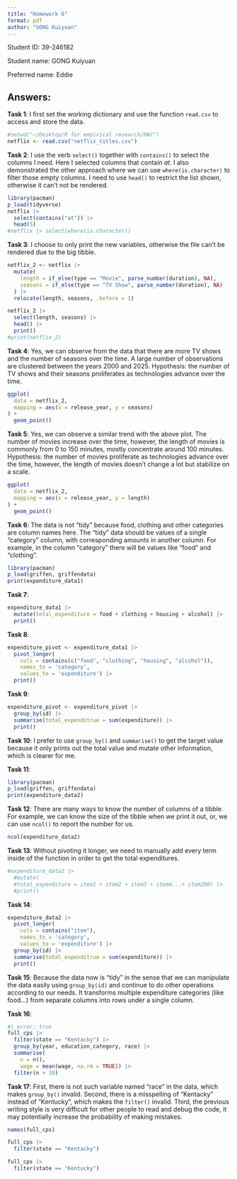 ```yaml
---
title: "Homework 6"
format: pdf
author: "GONG Kuiyuan"
---
```


Student ID: 39-246182

Student name: GONG Kuiyuan

Preferred name: Eddie

## Answers:

**Task 1**: I first set the working dictionary and use the function `read.csv` to access and store the data.

```r
#setwd("~/Desktop/R for empirical research/HW/")
netflix <- read.csv("netflix_titles.csv")
```

**Task 2**: I use the verb `select()` together with `contains()` to select the columns I need. Here I selected columns that contain *at*. I also demonstrated the other approach where we can use `where(is.character)` to filter those empty columns. I need to use `head()` to restrict the list shown, otherwise it can't not be rendered.

```r
library(pacman)
p_load(tidyverse)
netflix |>
  select(contains("at")) |>
  head(5)
#netflix |> select(where(is.character))
```

**Task 3**: I choose to only print the new variables, otherwise the file can't be rendered due to the big tibble.

```r
netflix_2 <- netflix |>
  mutate(
    length = if_else(type == "Movie", parse_number(duration), NA),
    seasons = if_else(type == "TV Show", parse_number(duration), NA)
  ) |>
  relocate(length, seasons, .before = 1)

netflix_2 |>
  select(length, seasons) |>
  head() |>
  print()
#print(netflix_2)
```

**Task 4**: Yes, we can observe from the data that there are more TV shows and the number of seasons over the time. A large number of observations are clustered between the years 2000 and 2025. Hypothesis: the number of TV shows and their seasons proliferates as technologies advance over the time.

```r
ggplot(
  data = netflix_2,
  mapping = aes(x = release_year, y = seasons)
) + 
  geom_point()
```

**Task 5**: Yes, we can observe a similar trend with the above plot. The number of movies increase over the time, however, the length of movies is commonly from 0 to 150 minutes, mostly concentrate around 100 minutes. Hypothesis: the number of movies proliferate as technologies advance over the time, however, the length of movies doesn't change a lot but stabilize on a scale.

```r
ggplot(
  data = netflix_2,
  mapping = aes(x = release_year, y = length)
) + 
  geom_point()
```

**Task 6**: The data is not "tidy" because food, clothing and other categories are column names here. The "tidy" data should be values of a single “category” column, with corresponding amounts in another column. For example, in the column "category" there will be values like "food" and "clothing".

```r
library(pacman)
p_load(griffen, griffendata)
print(expenditure_data1)
```

**Task 7**: 
```r
expenditure_data1 |>
  mutate(total_expenditure = food + clothing + housing + alcohol) |>
  print()
```

**Task 8**:
```r
expenditure_pivot <- expenditure_data1 |>
  pivot_longer(
    cols = contains(c("food", "clothing", "housing", "alcohol")), 
    names_to = 'category', 
    values_to = 'expenditure') |>
  print()
```

**Task 9**:

```r
expenditure_pivot <- expenditure_pivot |>
  group_by(id) |>
  summarise(total_expenditrue = sum(expenditure)) |>
  print()
```

**Task 10**: I prefer to use `group_by()` and `summarise()` to get the target value because it only prints out the total value and mutate other information, which is clearer for me. 

**Task 11**:

```r
library(pacman)
p_load(griffen, griffendata)
print(expenditure_data2)
```

**Task 12**: There are many ways to know the number of columns of a tibble. For example, we can know the size of the tibble when we print it out, or, we can use `ncol()` to report the number for us.

```r
ncol(expenditure_data2)
```

**Task 13**: Without pivoting it longer, we need to manually add every term inside of the function in order to get the total expenditures.

```r
#expenditure_data2 |>
  #mutate(
  #total_expenditure = item1 + item2 + item3 + item4...+ item200) |>
  #print()
```

**Task 14**:

```r
expenditure_data2 |>
  pivot_longer(
    cols = contains("item"), 
    names_to = 'category', 
    values_to = 'expenditure') |>
  group_by(id) |>
  summarise(total_expenditrue = sum(expenditure)) |>
  print()
```

**Task 15**: Because the data now is "tidy" in the sense that we can manipulate the data easily using `group_by(id)` and continue to do other operations according to our needs. It transforms multiple expenditure categories (like food...) from separate columns into rows under a single column.

**Task 16**:
```r
#| error: true
full_cps |>
  filter(state == "Kentacky") |> 
  group_by(year, education_category, race) |>
  summarise(
    n = n(),
    wage = mean(wage, na.rm = TRUE)) |>
  filter(n > 10)
```

**Task 17**: First, there is not such variable named "race" in the data, which makes `group_by()` invalid. Second, there is a misspelling of "Kentacky" instead of "Kentucky", which makes the `filter()` invalid. Third, the previous writing style is very difficult for other people to read and debug the code, it may potentially increase the probability of making mistakes. 
```r
names(full_cps)

full_cps |> 
  filter(state == "Kentacky")

full_cps |> 
  filter(state == "Kentucky")
```